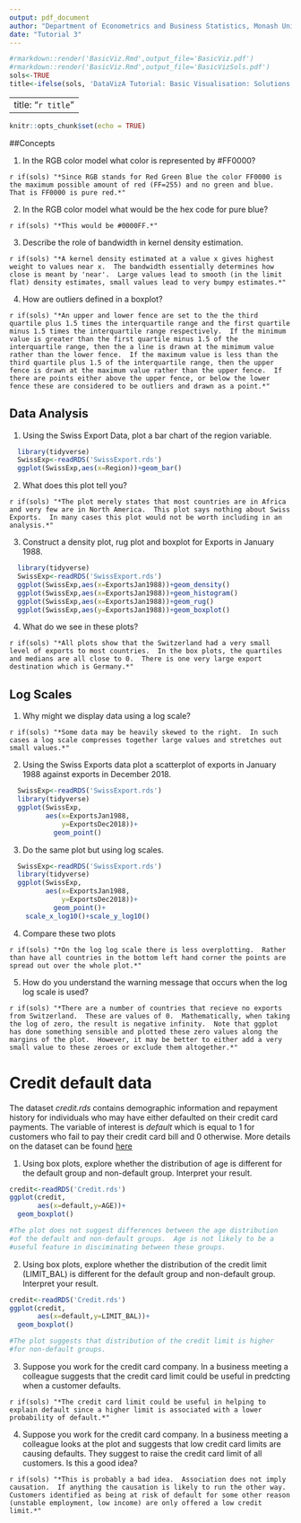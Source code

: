 ```yaml
---
output: pdf_document
author: "Department of Econometrics and Business Statistics, Monash University"
date: "Tutorial 3"
---
```


```r
#rmarkdown::render('BasicViz.Rmd',output_file='BasicViz.pdf')
#rmarkdown::render('BasicViz.Rmd',output_file='BasicVizSols.pdf')
sols<-TRUE
title<-ifelse(sols, 'DataVizA Tutorial: Basic Visualisation: Solutions','DataVizA Tutorial: Basic Visualisation')
```

---
title: "`r title`"
---

```r
knitr::opts_chunk$set(echo = TRUE)

```

##Concepts

  1. In the RGB color model what color is represented by #FF0000?
  
`r if(sols) "*Since RGB stands for Red Green Blue the color FF0000 is the maximum possible amount of red (FF=255) and no green and blue.  That is FF0000 is pure red.*"`

  2. In the RGB color model what would be the hex code for pure blue?
  
`r if(sols) "*This would be #0000FF.*"`  

  3. Describe the role of bandwidth in kernel density estimation.
  
`r if(sols) "*A kernel density estimated at a value x gives highest weight to values near x.  The bandwidth essentially determines how close is meant by 'near'.  Large values lead to smooth (in the limit flat) density estimates, small values lead to very bumpy estimates.*"`   

  4. How are outliers defined in a boxplot?
  
`r if(sols) "*An upper and lower fence are set to the the third quartile plus 1.5 times the interquartile range and the first quartile minus 1.5 times the interquartile range respectively.  If the minimum value is greater than the first quartile minus 1.5 of the interquartile range, then the a line is drawn at the mimimum value rather than the lower fence.  If the maximum value is less than the third quartile plus 1.5 of the interquartile range, then the upper fence is drawn at the maximum value rather than the upper fence.  If there are points either above the upper fence, or below the lower fence these are considered to be outliers and drawn as a point.*"`   

## Data Analysis

  1. Using the Swiss Export Data, plot a bar chart of the region variable.

```r
  library(tidyverse)
  SwissExp<-readRDS('SwissExport.rds')
  ggplot(SwissExp,aes(x=Region))+geom_bar()
```  
  
  2. What does this plot tell you?

`r if(sols) "*The plot merely states that most countries are in Africa and very few are in North America.  This plot says nothing about Swiss Exports.  In many cases this plot would not be worth including in an analysis.*"`   

  3. Construct a density plot, rug plot and boxplot for Exports in January 1988.
  
```r
  library(tidyverse)
  SwissExp<-readRDS('SwissExport.rds')
  ggplot(SwissExp,aes(x=ExportsJan1988))+geom_density()
  ggplot(SwissExp,aes(x=ExportsJan1988))+geom_histogram()
  ggplot(SwissExp,aes(x=ExportsJan1988))+geom_rug()
  ggplot(SwissExp,aes(y=ExportsJan1988))+geom_boxplot()
```

  4. What do we see in these plots?
  
`r if(sols) "*All plots show that the Switzerland had a very small level of exports to most countries.  In the box plots, the quartiles and medians are all close to 0.  There is one very large export destination which is Germany.*"`     

## Log Scales

  1. Why might we display data using a log scale?
  
`r if(sols) "*Some data may be heavily skewed to the right.  In such cases a log scale compresses together large values and stretches out small values.*"`

  2. Using the Swiss Exports data plot a scatterplot of exports in January 1988 against exports in December 2018.
  
```r
  SwissExp<-readRDS('SwissExport.rds')
  library(tidyverse)
  ggplot(SwissExp,
         aes(x=ExportsJan1988,
             y=ExportsDec2018))+
           geom_point()
```

  3. Do the same plot but using log scales.
    
```r
  SwissExp<-readRDS('SwissExport.rds')
  library(tidyverse)
  ggplot(SwissExp,
         aes(x=ExportsJan1988,
             y=ExportsDec2018))+
           geom_point()+
    scale_x_log10()+scale_y_log10()
```

  4. Compare these two plots
  
`r if(sols) "*On the log log scale there is less overplotting.  Rather than have all countries in the bottom left hand corner the points are spread out over the whole plot.*"`

  5. How do you understand the warning message that occurs when the log log scale is used?
  
`r if(sols) "*There are a number of countries that recieve no exports from Switzerland.  These are values of 0.  Mathematically, when taking the log of zero, the result is negative infinity.  Note that ggplot has done something sensible and plotted these zero values along the margins of the plot.  However, it may be better to either add a very small value to these zeroes or exclude them altogether.*"`
  
# Credit default data

The dataset *credit.rds* contains demographic information and repayment history for individuals who may have either defaulted on their credit card payments.  The variable of interest is *default* which is equal to 1 for customers who fail to pay their credit card bill and 0 otherwise.  More details on the dataset can be found [here](https://archive.ics.uci.edu/ml/datasets/default+of+credit+card+clients)

  1. Using box plots, explore whether the distribution of age is different for the default group and non-default group.  Interpret your result.
  
```r
credit<-readRDS('Credit.rds')
ggplot(credit,
       aes(x=default,y=AGE))+
  geom_boxplot()

#The plot does not suggest differences between the age distribution 
#of the default and non-default groups.  Age is not likely to be a 
#useful feature in disciminating between these groups.
```

  2. Using box plots, explore whether the distribution of the credit limit (LIMIT\_BAL) is different for the default group and non-default group.  Interpret your result.
  
```r
credit<-readRDS('Credit.rds')
ggplot(credit,
       aes(x=default,y=LIMIT_BAL))+
  geom_boxplot()

#The plot suggests that distribution of the credit limit is higher 
#for non-default groups.  
```

  3. Suppose you work for the credit card company.  In a business meeting a colleague suggests that the credit card limit could be useful in predcting when a customer defaults.

`r if(sols) "*The credit card limit could be useful in helping to explain default since a higher limit is associated with a lower probability of default.*"`
  
  4. Suppose you work for the credit card company.  In a business meeting a colleague looks at the plot and suggests that low credit card limits are causing defaults.  They suggest to raise the credit card limit of all customers.  Is this a good idea?

`r if(sols) "*This is probably a bad idea.  Association does not imply causation.  If anything the causation is likely to run the other way.  Customers identified as being at risk of default for some other reason (unstable employment, low income) are only offered a low credit limit.*"`